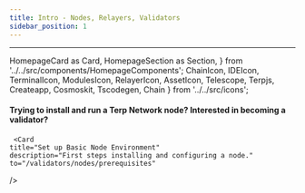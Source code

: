 ---
title: Intro - Nodes, Relayers, Validators
sidebar_position: 1
---
---
  HomepageCard as Card,
  HomepageSection as Section,
} from '../../src/components/HomepageComponents';
  ChainIcon,
  IDEIcon,
  TerminalIcon,
  ModulesIcon,
  RelayerIcon,
  AssetIcon,
  Telescope,
  Terpjs,
  Createapp,
  Cosmoskit,
  Tscodegen,
  Chain
} from '../../src/icons';

#### Trying to install and run a Terp Network node? Interested in becoming a validator?
#### 

<Section title="Node Operators & Validators" id="web-sdks" hasSubSections >

   <Section>
   
     <Card
    title="Set up Basic Node Environment"
    description="First steps installing and configuring a node."
    to="/validators/nodes/prerequisites"
  />

  <Card
    title="Becoming a Validator"
    description="Be a part of the network. Understand the requirements and steps to becoming a validator."
    to="/validators/becoming-a-validator/overview"
  />
    <Card
    title="Becoming a Relayer"
    description="Support the network by relaying cross-chain messages."
    to="/validators/relaying"
  />
    <Card
    title="Useful Guides"
    description="Various guides related to node ops."
    to="/guides/nodes/faq"
  />

  
## 

 
  </Section>

  </Section>

